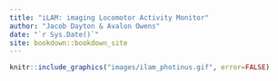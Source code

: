 ```yaml
--- 
title: "iLAM: imaging Locomotor Activity Monitor"
author: "Jacob Dayton & Avalon Owens"
date: "`r Sys.Date()`"
site: bookdown::bookdown_site
---
```


```r
knitr::include_graphics("images/ilam_photinus.gif", error=FALSE)
```